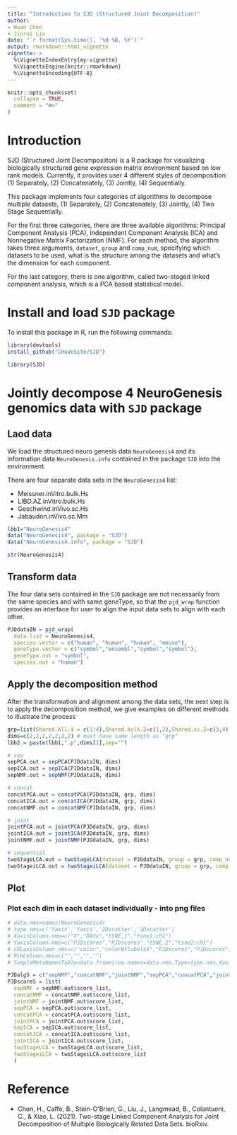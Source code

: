 ```yaml
---
title: "Introduction to SJD (Structured Joint Decomposition)"
author: 
- Huan Chen
- Jinrui Liu
date: "`r format(Sys.time(), '%d %B, %Y')`"
output: rmarkdown::html_vignette
vignette: >
  %\VignetteIndexEntry{my-vignette}
  %\VignetteEngine{knitr::rmarkdown}
  %\VignetteEncoding{UTF-8}
---
```


```r
knitr::opts_chunk$set(
  collapse = TRUE,
  comment = "#>"
)
```

# Introduction 

SJD (Structured Joint Decomposiiton) is a R package for visualizing biologically structured gene expression matrix environment based on low rank models. Currently, it provides user 4 different styles of decomposition: (1) Separately, (2) Concatenately, (3) Jointly, (4) Sequentially.

This package implements four categories of algorithms to decompose multiple datasets, (1) Separately, (2) Concatenately, (3) Jointly, (4) Two Stage Sequentially. 

For the first three categories, there are three available algorithms: Principal Component Analysis (PCA), Independent Component Analysis (ICA) and Nonnegative Matrix Factorization (NMF). For each method, the algorithm takes three arguments, `dataset`, `group` and `comp_num`, specifying which datasets to be used, what is the structure among the datasets and what's the dimension for each component.

For the last category, there is one algorithm, called two-staged linked component analysis, which is a PCA based statistical model.

# Install and load `SJD` package

To install this package in R, run the following commands:

```R
library(devtools)
install_github("CHuanSite/SJD")
```

```r
library(SJD)
```

# Jointly decompose 4 NeuroGenesis genomics data with `SJD` package

## Laod data

We load the structured neuro genesis data `NeuroGenesis4` and its information data `NeuroGenesis.info` contained in the package `SJD` into the environment.

There are four separate data sets in the `NeuroGenesis4` list:

- Meissner.inVitro.bulk.Hs
- LIBD.AZ.inVitro.bulk.Hs
- Geschwind.inVivo.sc.Hs
- Jabaudon.inVivo.sc.Mm

```r
lbb1="NeuroGenesis4"
data("NeuroGenesis4", package = "SJD")
data("NeuroGenesis4.info", package = "SJD")

str(NeuroGenesis4)
```

## Transform data

The four data sets contained in the `SJD` package are not necessarily from the same species and with same geneType, so that the `pjd_wrap` function provides an interface for user to align the input data sets to align with each other.

```r
PJDdataIN = pjd_wrap(
  data.list = NeuroGenesis4,
  species.vector = c("human", "human", "human", "mouse"),
  geneType.vector = c("symbol","ensembl","symbol","symbol"),
  geneType.out = "symbol",
  species.out = "human")

```

## Apply the decomposition method

After the transformation and alignment among the data sets, the next step is to apply the decomposition method, we give examples on different methods to illustrate the process

```r
grp=list(Shared.All.4 = c(1:4),Shared.bulk.2=c(1,2),Shared.sc.2=c(3,4),Hs.Meisnr.1=c(1),Hs.AZ.1=c(2),Gesch.1=c(3),Telley.1=c(4))
dims=c(2,2,2,2,2,2,2) # must have same length as "grp"
lbb2 = paste(lbb1,".p",dims[1],sep="")

# sep
sepPCA.out = sepPCA(PJDdataIN, dims)
sepICA.out = sepICA(PJDdataIN, dims)
sepNMF.out = sepNMF(PJDdataIN, dims)

# concat
concatPCA.out = concatPCA(PJDdataIN, grp, dims)
concatICA.out = concatICA(PJDdataIN, grp, dims)
concatNMF.out = concatNMF(PJDdataIN, grp, dims)

# joint 
jointPCA.out = jointPCA(PJDdataIN, grp, dims)
jointICA.out = jointICA(PJDdataIN, grp, dims)
jointNMF.out = jointNMF(PJDdataIN, grp, dims)

# sequential
twoStageLCA.out = twoStageLCA(dataset = PJDdataIN, group = grp, comp_num = dims)
twoStageiLCA.out = twoStageiLCA(dataset = PJDdataIN, group = grp, comp_num = dims)

```

## Plot

### Plot each dim in each dataset individually - into png files 

```r
# data.nms=names(NeuroGenesis4)
# type.nms=c('Yaxis','Yaxis','2Dscatter','2Dscatter')
# XaxisColumn.nms=c("X","DAYx","tSNE_1","tsne1:ch1")
# YaxisColumn.nms=c("PJDscores","PJDscores","tSNE_2","tsne2:ch1")
# COLaxisColumn.nms=c("color","colorBYlabelsX","PJDscores","PJDscores")
# PCHColumn.nms=c("","","","")
# SampleMetaNamesTable=data.frame(row.names=data.nms,Type=type.nms,XaxisColumn=XaxisColumn.nms,YaxisColumn=YaxisColumn.nms,COLaxisColumn=COLaxisColumn.nms,PCHColumn=PCHColumn.nms)
```

```r
PJDalgS = c("sepNMF","concatNMF","jointNMF","sepPCA","concatPCA","jointPCA","sepICA","concatICA","jointICA","twoStageLCA","twoStageiLCA")
PJDscoreS = list(
  sepNMF = sepNMF.out$score_list,
  concatNMF = concatNMF.out$score_list,
  jointNMF = jointNMF.out$score_list,
  sepPCA = sepPCA.out$score_list,
  concatPCA = concatPCA.out$score_list,
  jointPCA = jointPCA.out$score_list,
  sepICA = sepICA.out$score_list,
  concatICA = concatICA.out$score_list,
  jointICA = jointICA.out$score_list,
  twoStageLCA = twoStageLCA.out$score_list,
  twoStageiLCA = twoStageiLCA.out$score_list
  )
```

# Reference 

- Chen, H., Caffo, B., Stein-O'Brien, G., Liu, J., Langmead, B., Colantuoni, C., & Xiao, L. (2021). Two-stage Linked Component Analysis for Joint Decomposition of Multiple Biologically Related Data Sets. bioRxiv.

